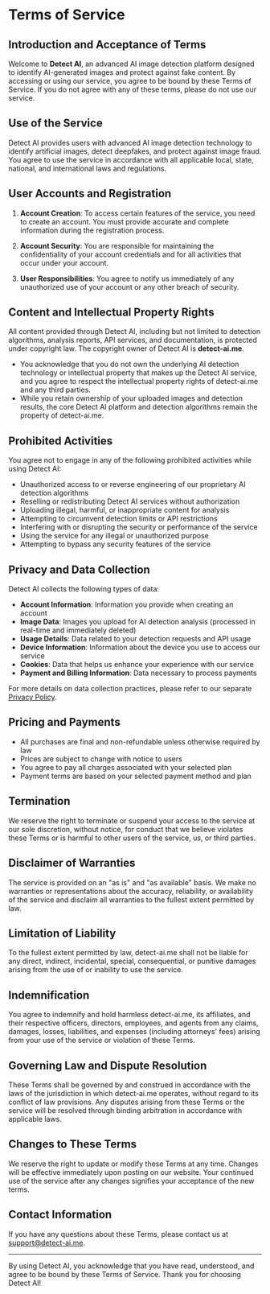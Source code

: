 # Terms of Service

## Introduction and Acceptance of Terms

Welcome to **Detect AI**, an advanced AI image detection platform designed to identify AI-generated images and protect against fake content. By accessing or using our service, you agree to be bound by these Terms of Service. If you do not agree with any of these terms, please do not use our service.

## Use of the Service

Detect AI provides users with advanced AI image detection technology to identify artificial images, detect deepfakes, and protect against image fraud. You agree to use the service in accordance with all applicable local, state, national, and international laws and regulations.

## User Accounts and Registration

1. **Account Creation**: To access certain features of the service, you need to create an account. You must provide accurate and complete information during the registration process.

2. **Account Security**: You are responsible for maintaining the confidentiality of your account credentials and for all activities that occur under your account.

3. **User Responsibilities**: You agree to notify us immediately of any unauthorized use of your account or any other breach of security.

## Content and Intellectual Property Rights

All content provided through Detect AI, including but not limited to detection algorithms, analysis reports, API services, and documentation, is protected under copyright law. The copyright owner of Detect AI is **detect-ai.me**.

- You acknowledge that you do not own the underlying AI detection technology or intellectual property that makes up the Detect AI service, and you agree to respect the intellectual property rights of detect-ai.me and any third parties.
- While you retain ownership of your uploaded images and detection results, the core Detect AI platform and detection algorithms remain the property of detect-ai.me.

## Prohibited Activities

You agree not to engage in any of the following prohibited activities while using Detect AI:

- Unauthorized access to or reverse engineering of our proprietary AI detection algorithms
- Reselling or redistributing Detect AI services without authorization
- Uploading illegal, harmful, or inappropriate content for analysis
- Attempting to circumvent detection limits or API restrictions
- Interfering with or disrupting the security or performance of the service
- Using the service for any illegal or unauthorized purpose
- Attempting to bypass any security features of the service

## Privacy and Data Collection

Detect AI collects the following types of data:

- **Account Information**: Information you provide when creating an account
- **Image Data**: Images you upload for AI detection analysis (processed in real-time and immediately deleted)
- **Usage Details**: Data related to your detection requests and API usage
- **Device Information**: Information about the device you use to access our service
- **Cookies**: Data that helps us enhance your experience with our service
- **Payment and Billing Information**: Data necessary to process payments

For more details on data collection practices, please refer to our separate [Privacy Policy](/privacy-policy).

## Pricing and Payments

- All purchases are final and non-refundable unless otherwise required by law
- Prices are subject to change with notice to users
- You agree to pay all charges associated with your selected plan
- Payment terms are based on your selected payment method and plan

## Termination

We reserve the right to terminate or suspend your access to the service at our sole discretion, without notice, for conduct that we believe violates these Terms or is harmful to other users of the service, us, or third parties.

## Disclaimer of Warranties

The service is provided on an "as is" and "as available" basis. We make no warranties or representations about the accuracy, reliability, or availability of the service and disclaim all warranties to the fullest extent permitted by law.

## Limitation of Liability

To the fullest extent permitted by law, detect-ai.me shall not be liable for any direct, indirect, incidental, special, consequential, or punitive damages arising from the use of or inability to use the service.

## Indemnification

You agree to indemnify and hold harmless detect-ai.me, its affiliates, and their respective officers, directors, employees, and agents from any claims, damages, losses, liabilities, and expenses (including attorneys' fees) arising from your use of the service or violation of these Terms.

## Governing Law and Dispute Resolution

These Terms shall be governed by and construed in accordance with the laws of the jurisdiction in which detect-ai.me operates, without regard to its conflict of law provisions. Any disputes arising from these Terms or the service will be resolved through binding arbitration in accordance with applicable laws.

## Changes to These Terms

We reserve the right to update or modify these Terms at any time. Changes will be effective immediately upon posting on our website. Your continued use of the service after any changes signifies your acceptance of the new terms.

## Contact Information

If you have any questions about these Terms, please contact us at [support@detect-ai.me](mailto:support@detect-ai.me).

---

By using Detect AI, you acknowledge that you have read, understood, and agree to be bound by these Terms of Service. Thank you for choosing Detect AI!
